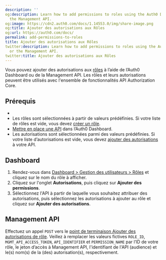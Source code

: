 ```yaml
---
description: ''
og:description: Learn how to add permissions to roles using the Auth0 Dashboard or
  the Management API.
og:image: https://cdn2.auth0.com/docs/1.14553.0/img/share-image.png
og:title: Ajouter des autorisations aux Rôles
og:url: https://auth0.com/docs/
permalink: add-permissions-to-roles
title: Ajouter des autorisations aux Rôles
twitter:description: Learn how to add permissions to roles using the Auth0 Dashboard
  or the Management API.
twitter:title: Ajouter des autorisations aux Rôles
---
```


Vous pouvez ajouter des autorisations aux [rôles](/rbac) à l’aide de l’Auth0 Dashboard ou de la Management API. Les rôles et leurs autorisations peuvent être utilisés avec l'ensemble de fonctionnalités API Authorization Core.

## Prérequis

* 
* Les rôles sont sélectionnées à partir de valeurs prédéfinies. Si votre liste de rôles est vide, vous devez [créer un rôle](/rbac/roles/create-roles).
* [Mettre en place une API](/get-started/set-up-apis) dans l’Auth0 Dashboard.
* Les autorisations sont sélectionnées parmi des valeurs prédéfinies. Si votre liste d’autorisations est vide, vous devez [ajouter des autorisations](/apis/add-api-permissions) à votre API.

## Dashboard

1. Rendez-vous dans [Dashboard > Gestion des utilisateurs > Rôles](%24%7Bmanage_url%7D/#/roles) et cliquez sur le nom du rôle à afficher.
2. Cliquez sur l'onglet **Autorisations**, puis cliquez sur **Ajouter des permissions**.
3. Sélectionnez l'API à partir de laquelle vous souhaitez attribuer des autorisations, puis sélectionnez les autorisations à ajouter au rôle et cliquez sur **Ajouter des autorisations**.

## Management API

Effectuez un appel `POST` vers le [point de terminaison Ajouter des autorisations de rôle](https://auth0.com/docs/api/management/v2#!/Roles/post_role_permission_assignment). Veillez à remplacer les valeurs fictives `ROLE_ID`, `MGMT_API_ACCESS_TOKEN`, `API_IDENTIFIER` et `PERMISSION_NAME` par l’ID de votre rôle, le jeton d’accès à Management API, l'identifiant de l'API (audience) et le(s) nom(s) de la (des) autorisation(s), respectivement.